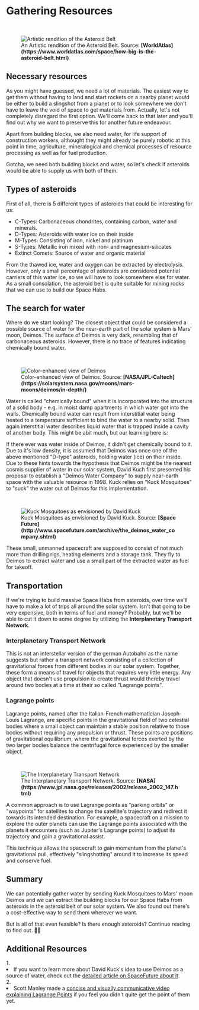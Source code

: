 
# Gathering Resources

<br/>
<figure>
<Image src={require(".//../../../resources/images/asteroidbelt.png")} alt="Artistic rendition of the Asteroid Belt" />
<figcaption style={{ color: "rgb(156, 156, 156)", fontSize: "14px", marginTop: "2px" }}>An Artistic rendition of the Asteroid Belt. Source: <strong>[WorldAtlas](https://www.worldatlas.com/space/how-big-is-the-asteroid-belt.html)</strong></figcaption>
</figure>

## Necessary resources
As you might have guessed, we need a lot of materials. The easiest way to get them without having to land and start rockets on a nearby planet would be either to build a slingshot from a planet or to look somewhere we don't have to leave the void of space to get materials from. Actually, let's not completely disregard the first option. We'll come back to that later and you'll find out why we want to preserve this for another future endeavour.

Apart from building blocks, we also need water, for life support of construction workers, althought they might already be purely robotic at this point in time, agriculture, mineralogical and chemical processes of resource processing as well as for fuel production.

Gotcha, we need both building blocks and water, so let's check if asteroids would be able to supply us with both of them.

## Types of asteroids
First of all, there is 5 different types of asteroids that could be interesting for us:

- C-Types: Carbonaceous chondrites, containing carbon, water and minerals.
- D-Types: Asteroids with water ice on their inside
- M-Types: Consisting of iron, nickel and platinum
- S-Types: Metallic iron mixed with iron- and magnesium-silicates
- Extinct Comets: Source of water and organic material

From the thawed ice, water and oxygen can be extracted by electrolysis. However, only a small percentage of asteroids are considered potential carriers of this water ice, so we will have to look somewhere else for water. As a small consolation, the asteroid belt is quite suitable for mining rocks that we can use to build our Space Habs.

## The search for water
Where do we start looking? The closest object that could be considered a possible source of water for the near-earth part of the solar system is Mars' moon, Deimos. The surface of Deimos is very dark, resembling that of carbonaceous asteroids. However, there is no trace of features indicating chemically bound water. 

<br/>
<figure>
<Image src={require(".//../../../resources/images/deimos.png")} alt="Color-enhanced view of Deimos" />
<figcaption style={{ color: "rgb(156, 156, 156)", fontSize: "14px", marginTop: "2px" }}>Color-enhanced view of Deimos. Source: <strong>[NASA/JPL-Caltech](https://solarsystem.nasa.gov/moons/mars-moons/deimos/in-depth/)</strong></figcaption>
</figure>

Water is called "chemically bound" when it is incorporated into the structure of a solid body - e.g. in moist damp apartments in which water got into the walls. Chemically bound water can result from interstitial water being heated to a temperature sufficient to bind the water to a nearby solid. Then again interstitial water describes liquid water that is trapped inside a cavity of another body. This might be abit much, but our learning here is:

If there ever was water inside of Deimos, it didn't get chemically bound to it. Due to it's low density, it is assumed that Deimos was once one of the above mentioned "D-type" asteroids, holding water (ice) on their inside. Due to these hints towards the hypothesis that Deimos might be the nearest cosmis supplier of water in our solar system, David Kuch first presented his proposal to establish a "Deimos Water Company" to supply near-earth space with the valuable resource in 1998. Kuck relies on "Kuck Mosquitoes" to "suck" the water out of Deimos for this implementation. 

<br/>
<figure>
<Image src={require(".//../../../resources/images/deimosdrill.png")} alt="Kuck Mosquitoes as envisioned by  David Kuck" />
<figcaption style={{ color: "rgb(156, 156, 156)", fontSize: "14px", marginTop: "2px" }}>Kuck Mosquitoes as envisioned by  David Kuck. Source: <strong>[Space Future](http://www.spacefuture.com/archive/the_deimos_water_company.shtml)</strong></figcaption>
</figure>

These small, unmanned spacecraft are supposed to consist of not much more than drilling rigs, heating elements and a storage tank. They fly to Deimos to extract water and use a small part of the extracted water as fuel for takeoff.

## Transportation
If we're trying to build massive Space Habs from asteroids, over time we'll have to make a lot of trips all around the solar system. Isn't that going to be very expensive, both in terms of fuel and money? Probably, but we'll be able to cut it down to some degree by utilizing the <strong>Interplanetary Transport Network</strong>.

### Interplanetary Transport Network

This is not an interstellar version of the german Autobahn as the name suggests but rather a transport network consisting of a collection of gravitational forces from different bodies in our solar system. Together, these form a means of travel for objects that requires very little energy. Any object that doesn't use propulsion to create thrust would thereby travel around two bodies at a time at their so called "Lagrange points". 

### Lagrange points
Lagrange points, named after the Italian-French mathematician Joseph-Louis Lagrange, are specific points in the gravitational field of two celestial bodies where a small object can maintain a stable position relative to those bodies without requiring any propulsion or thrust. These points are positions of gravitational equilibrium, where the gravitational forces exerted by the two larger bodies balance the centrifugal force experienced by the smaller object.

<br/>
<figure>
<Image src={require(".//../../../resources/images/itn.png")} alt="The Interplanetary Transport Network" />
<figcaption style={{ color: "rgb(156, 156, 156)", fontSize: "14px", marginTop: "2px" }}>The Interplanetary Transport Network. Source: <strong>[NASA](https://www.jpl.nasa.gov/releases/2002/release_2002_147.html)</strong></figcaption>
</figure>

A common approach is to use Lagrange points as "parking orbits" or "waypoints" for satellites to change the satellite's trajectory and redirect it towards its intended destination. For example, a spacecraft on a mission to explore the outer planets can use the Lagrange points associated with the planets it encounters (such as Jupiter's Lagrange points) to adjust its trajectory and gain a gravitational assist. 

This technique allows the spacecraft to gain momentum from the planet's gravitational pull, effectively "slingshotting" around it to increase its speed and conserve fuel.

## Summary
We can potentially gather water by sending Kuck Mosquitoes to Mars' moon Deimos and we can extract the building blocks for our Space Habs from asteroids in the asteroid belt of our solar system. We also found out there's a cost-effective way to send them wherever we want. 

But is all of that even feasible? Is there enough asteroids? Continue reading to find out. 💁‍♂️


## Additional Resources
<AdditionalResources>
  <div>
    <span>1. </span><li>If you want to learn more about David Kuck's idea to use Deimos as a source of water, check out the <a href="https://spacefuture.com/archive/the_deimos_water_company.shtml" target="_blank">detailed article on SpaceFuture about it</a>.</li>
  </div>
<div>
    <span>2. </span><li>Scott Manley made a <a href="https://www.youtube.com/watch?v=7PHvDj4TDfM" target="_blank">concise and visually communicative video explaining Lagrange Points</a> if you feel you didn't quite get the point of them yet.</li>
  </div>
</AdditionalResources>